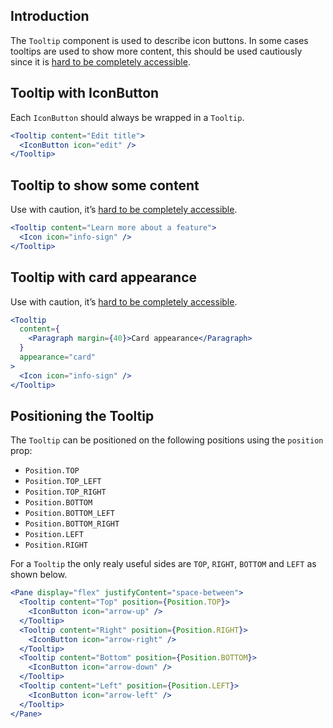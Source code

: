 
## Introduction

The `Tooltip` component is used to describe icon buttons.
In some cases tooltips are used to show more content, this should
be used cautiously since it is [hard to be completely accessible](https://inclusive-components.design/tooltips-toggletips/).

## Tooltip with IconButton

Each `IconButton` should always be wrapped in a `Tooltip`.

```jsx
<Tooltip content="Edit title">
  <IconButton icon="edit" />
</Tooltip>
```

## Tooltip to show some content

Use with caution, it’s [hard to be completely accessible](https://inclusive-components.design/tooltips-toggletips/).

```jsx
<Tooltip content="Learn more about a feature">
  <Icon icon="info-sign" />
</Tooltip>
```

## Tooltip with card appearance

Use with caution, it’s [hard to be completely accessible](https://inclusive-components.design/tooltips-toggletips/).

```jsx
<Tooltip
  content={
    <Paragraph margin={40}>Card appearance</Paragraph>
  }
  appearance="card"
>
  <Icon icon="info-sign" />
</Tooltip>
```

## Positioning the Tooltip

The `Tooltip` can be positioned on the following positions using the `position` prop:

* `Position.TOP`
* `Position.TOP_LEFT`
* `Position.TOP_RIGHT`
* `Position.BOTTOM`
* `Position.BOTTOM_LEFT`
* `Position.BOTTOM_RIGHT`
* `Position.LEFT`
* `Position.RIGHT`

For a `Tooltip` the only realy useful sides are `TOP`, `RIGHT`, `BOTTOM` and `LEFT` as shown below.

```jsx
<Pane display="flex" justifyContent="space-between">
  <Tooltip content="Top" position={Position.TOP}>
    <IconButton icon="arrow-up" />
  </Tooltip>
  <Tooltip content="Right" position={Position.RIGHT}>
    <IconButton icon="arrow-right" />
  </Tooltip>
  <Tooltip content="Bottom" position={Position.BOTTOM}>
    <IconButton icon="arrow-down" />
  </Tooltip>
  <Tooltip content="Left" position={Position.LEFT}>
    <IconButton icon="arrow-left" />
  </Tooltip>
</Pane>
```

<PropsTable of="Tooltip" />
